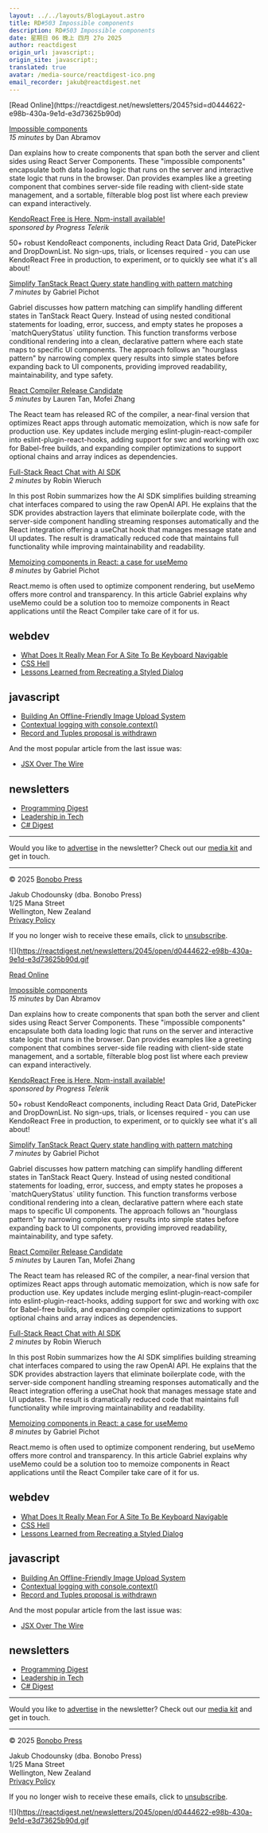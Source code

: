 ```yaml
---
layout: ../../layouts/BlogLayout.astro
title: RD#503 Impossible components
description: RD#503 Impossible components
date: 星期日 06 晚上 四月 27o 2025
author: reactdigest
origin_url: javascript:;
origin_site: javascript:;
translated: true
avatar: /media-source/reactdigest-ico.png
email_recorder: jakub@reactdigest.net
---
```



<Reference client:only="react" title="RD#503 Impossible components" url="javascript:;" />

<Detail client:only="react">
	[Read Online](https://reactdigest.net/newsletters/2045?sid=d0444622-e98b-430a-9e1d-e3d73625b90d)

[Impossible components](https://reactdigest.net/links/19061/d0444622-e98b-430a-9e1d-e3d73625b90d/email)  
_15 minutes_ by Dan Abramov

Dan explains how to create components that span both the server and client sides using React Server Components. These "impossible components" encapsulate both data loading logic that runs on the server and interactive state logic that runs in the browser. Dan provides examples like a greeting component that combines server-side file reading with client-side state management, and a sortable, filterable blog post list where each preview can expand interactively.

[KendoReact Free is Here, Npm-install available!](https://reactdigest.net/links/19062/d0444622-e98b-430a-9e1d-e3d73625b90d/email)  
_sponsored by Progress Telerik_

50+ robust KendoReact components, including React Data Grid, DatePicker and DropDownList. No sign-ups, trials, or licenses required - you can use KendoReact Free in production, to experiment, or to quickly see what it's all about!

[Simplify TanStack React Query state handling with pattern matching](https://reactdigest.net/links/19063/d0444622-e98b-430a-9e1d-e3d73625b90d/email)  
_7 minutes_ by Gabriel Pichot

Gabriel discusses how pattern matching can simplify handling different states in TanStack React Query. Instead of using nested conditional statements for loading, error, success, and empty states he proposes a \`matchQueryStatus\` utility function. This function transforms verbose conditional rendering into a clean, declarative pattern where each state maps to specific UI components. The approach follows an "hourglass pattern" by narrowing complex query results into simple states before expanding back to UI components, providing improved readability, maintainability, and type safety.

[React Compiler Release Candidate](https://reactdigest.net/links/19064/d0444622-e98b-430a-9e1d-e3d73625b90d/email)  
_5 minutes_ by Lauren Tan, Mofei Zhang

The React team has released RC of the compiler, a near-final version that optimizes React apps through automatic memoization, which is now safe for production use. Key updates include merging eslint-plugin-react-compiler into eslint-plugin-react-hooks, adding support for swc and working with oxc for Babel-free builds, and expanding compiler optimizations to support optional chains and array indices as dependencies.

[Full-Stack React Chat with AI SDK](https://reactdigest.net/links/19065/d0444622-e98b-430a-9e1d-e3d73625b90d/email)  
_2 minutes_ by Robin Wieruch

In this post Robin summarizes how the AI SDK simplifies building streaming chat interfaces compared to using the raw OpenAI API. He explains that the SDK provides abstraction layers that eliminate boilerplate code, with the server-side component handling streaming responses automatically and the React integration offering a useChat hook that manages message state and UI updates. The result is dramatically reduced code that maintains full functionality while improving maintainability and readability.

[Memoizing components in React: a case for useMemo](https://reactdigest.net/links/19066/d0444622-e98b-430a-9e1d-e3d73625b90d/email)  
_8 minutes_ by Gabriel Pichot

React.memo is often used to optimize component rendering, but useMemo offers more control and transparency. In this article Gabriel explains why useMemo could be a solution too to memoize components in React applications until the React Compiler take care of it for us.

## webdev

*   [What Does It Really Mean For A Site To Be Keyboard Navigable](https://reactdigest.net/links/19067/d0444622-e98b-430a-9e1d-e3d73625b90d/email)
*   [CSS Hell](https://reactdigest.net/links/19068/d0444622-e98b-430a-9e1d-e3d73625b90d/email)
*   [Lessons Learned from Recreating a Styled Dialog](https://reactdigest.net/links/19069/d0444622-e98b-430a-9e1d-e3d73625b90d/email)

## javascript

*   [Building An Offline-Friendly Image Upload System](https://reactdigest.net/links/19070/d0444622-e98b-430a-9e1d-e3d73625b90d/email)
*   [Contextual logging with console.context()](https://reactdigest.net/links/19071/d0444622-e98b-430a-9e1d-e3d73625b90d/email)
*   [Record and Tuples proposal is withdrawn](https://reactdigest.net/links/19072/d0444622-e98b-430a-9e1d-e3d73625b90d/email)

And the most popular article from the last issue was:

*   [JSX Over The Wire](https://reactdigest.net/links/19073/d0444622-e98b-430a-9e1d-e3d73625b90d/email)

## newsletters

*   [Programming Digest](https://programmingdigest.net/?utm_medium=campaign&utm_source=react)
*   [Leadership in Tech](https://leadershipintech.com/?utm_medium=campaign&utm_source=react)
*   [C# Digest](https://csharpdigest.net/?utm_medium=campaign&utm_source=react)

* * *

Would you like to [advertise](https://bonobopress.com/) in the newsletter? Check out our [media kit](https://bonobopress.com/media-kit/) and get in touch.

* * *

© 2025 [Bonobo Press](https://bonobopress.com/)

Jakub Chodounsky (dba. Bonobo Press)  
1/25 Mana Street  
Wellington, New Zealand  
[Privacy Policy](https://reactdigest.net/privacy)

If you no longer wish to receive these emails, click to [unsubscribe](https://reactdigest.net/subscribers/d0444622-e98b-430a-9e1d-e3d73625b90d/unsubscribe).

![](https://reactdigest.net/newsletters/2045/open/d0444622-e98b-430a-9e1d-e3d73625b90d.gif
</Detail>

[Read Online](https://reactdigest.net/newsletters/2045?sid=d0444622-e98b-430a-9e1d-e3d73625b90d)

[Impossible components](https://reactdigest.net/links/19061/d0444622-e98b-430a-9e1d-e3d73625b90d/email)\
*15 minutes* by Dan Abramov

Dan explains how to create components that span both the server and client sides using React Server Components. These "impossible components" encapsulate both data loading logic that runs on the server and interactive state logic that runs in the browser. Dan provides examples like a greeting component that combines server-side file reading with client-side state management, and a sortable, filterable blog post list where each preview can expand interactively.

[KendoReact Free is Here, Npm-install available!](https://reactdigest.net/links/19062/d0444622-e98b-430a-9e1d-e3d73625b90d/email)\
*sponsored by Progress Telerik*

50+ robust KendoReact components, including React Data Grid, DatePicker and DropDownList. No sign-ups, trials, or licenses required - you can use KendoReact Free in production, to experiment, or to quickly see what it's all about!

[Simplify TanStack React Query state handling with pattern matching](https://reactdigest.net/links/19063/d0444622-e98b-430a-9e1d-e3d73625b90d/email)\
*7 minutes* by Gabriel Pichot

Gabriel discusses how pattern matching can simplify handling different states in TanStack React Query. Instead of using nested conditional statements for loading, error, success, and empty states he proposes a \`matchQueryStatus\` utility function. This function transforms verbose conditional rendering into a clean, declarative pattern where each state maps to specific UI components. The approach follows an "hourglass pattern" by narrowing complex query results into simple states before expanding back to UI components, providing improved readability, maintainability, and type safety.

[React Compiler Release Candidate](https://reactdigest.net/links/19064/d0444622-e98b-430a-9e1d-e3d73625b90d/email)\
*5 minutes* by Lauren Tan, Mofei Zhang

The React team has released RC of the compiler, a near-final version that optimizes React apps through automatic memoization, which is now safe for production use. Key updates include merging eslint-plugin-react-compiler into eslint-plugin-react-hooks, adding support for swc and working with oxc for Babel-free builds, and expanding compiler optimizations to support optional chains and array indices as dependencies.

[Full-Stack React Chat with AI SDK](https://reactdigest.net/links/19065/d0444622-e98b-430a-9e1d-e3d73625b90d/email)\
*2 minutes* by Robin Wieruch

In this post Robin summarizes how the AI SDK simplifies building streaming chat interfaces compared to using the raw OpenAI API. He explains that the SDK provides abstraction layers that eliminate boilerplate code, with the server-side component handling streaming responses automatically and the React integration offering a useChat hook that manages message state and UI updates. The result is dramatically reduced code that maintains full functionality while improving maintainability and readability.

[Memoizing components in React: a case for useMemo](https://reactdigest.net/links/19066/d0444622-e98b-430a-9e1d-e3d73625b90d/email)\
*8 minutes* by Gabriel Pichot

React.memo is often used to optimize component rendering, but useMemo offers more control and transparency. In this article Gabriel explains why useMemo could be a solution too to memoize components in React applications until the React Compiler take care of it for us.

## webdev

* [What Does It Really Mean For A Site To Be Keyboard Navigable](https://reactdigest.net/links/19067/d0444622-e98b-430a-9e1d-e3d73625b90d/email)
* [CSS Hell](https://reactdigest.net/links/19068/d0444622-e98b-430a-9e1d-e3d73625b90d/email)
* [Lessons Learned from Recreating a Styled Dialog](https://reactdigest.net/links/19069/d0444622-e98b-430a-9e1d-e3d73625b90d/email)

## javascript

* [Building An Offline-Friendly Image Upload System](https://reactdigest.net/links/19070/d0444622-e98b-430a-9e1d-e3d73625b90d/email)
* [Contextual logging with console.context()](https://reactdigest.net/links/19071/d0444622-e98b-430a-9e1d-e3d73625b90d/email)
* [Record and Tuples proposal is withdrawn](https://reactdigest.net/links/19072/d0444622-e98b-430a-9e1d-e3d73625b90d/email)

And the most popular article from the last issue was:

* [JSX Over The Wire](https://reactdigest.net/links/19073/d0444622-e98b-430a-9e1d-e3d73625b90d/email)

## newsletters

* [Programming Digest](https://programmingdigest.net/?utm_medium=campaign\&utm_source=react)
* [Leadership in Tech](https://leadershipintech.com/?utm_medium=campaign\&utm_source=react)
* [C# Digest](https://csharpdigest.net/?utm_medium=campaign\&utm_source=react)

***

Would you like to [advertise](https://bonobopress.com/) in the newsletter? Check out our [media kit](https://bonobopress.com/media-kit/) and get in touch.

***

© 2025 [Bonobo Press](https://bonobopress.com/)

Jakub Chodounsky (dba. Bonobo Press)\
1/25 Mana Street\
Wellington, New Zealand\
[Privacy Policy](https://reactdigest.net/privacy)

If you no longer wish to receive these emails, click to [unsubscribe](https://reactdigest.net/subscribers/d0444622-e98b-430a-9e1d-e3d73625b90d/unsubscribe).

!\[]\(https://reactdigest.net/newsletters/2045/open/d0444622-e98b-430a-9e1d-e3d73625b90d.gif


